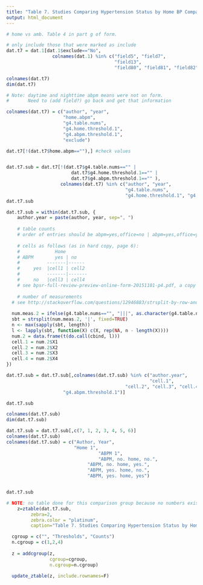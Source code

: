 ```yaml
---
title: "Table 7. Studies Comparing Hypertension Status by Home BP Compared to Hypertension Status by Ambulatory BP Monitoring"
output: html_document
---
```


```r

# home vs amb. Table 4 in part g of form.

# only include those that were marked as include
dat.t7 = dat.1[dat.1$exclude=="No",
                 colnames(dat.1) %in% c("field5", "field7",
                                        "field13",
                                        "field80", "field81", "field82", "exclude")]

colnames(dat.t7)
dim(dat.t7)

# Note: daytime and nighttime abpm means were not on form.
#       Need to (add field?) go back and get that information

colnames(dat.t7) = c("author", "year", 
                     "home.abpm",
                     "g4.table.nums", 
                     "g4.home.threshold.1",
                     "g4.abpm.threshold.1",
                     "exclude")

dat.t7[!(dat.t7$home.abpm==""),] #check values


dat.t7.sub = dat.t7[!(dat.t7$g4.table.nums=="" |
                        dat.t7$g4.home.threshold.1=="" |
                        dat.t7$g4.abpm.threshold.1=="" ),
                    colnames(dat.t7) %in% c("author", "year",
                                            "g4.table.nums",
                                            "g4.home.threshold.1", "g4.abpm.threshold.1")]
dat.t7.sub

dat.t7.sub = within(dat.t7.sub, {
    author.year = paste(author, year, sep=", ")
    
    # table counts
    # order of entries should be abpm=yes,office=no | abpm=yes,office=yes | abpm=no, office=no | abpm=no,office=yes
    
    # cells as follows (as in hard copy, page 6):
    #             Home
    # ABPM        yes | no
    #          -------|------
    #     yes  |cell1 | cell2
    #          -------|-------
    #     no   |cell3 | cell4 
    # see bpsr-full-review-preview-online-form-20151101-p4.pdf, a copy of the online form
    
    # number of measurements
  # see http://stackoverflow.com/questions/12946883/strsplit-by-row-and-distribute-results-by-column-in-data-frame
  
  num.meas.2 = ifelse(g4.table.nums=="", "|||", as.character(g4.table.nums))
  sbt = strsplit(num.meas.2, '|', fixed=TRUE)
  n <- max(sapply(sbt, length))
  l <- lapply(sbt, function(X) c(X, rep(NA, n - length(X))))
  num.2 = data.frame(t(do.call(cbind, l)))
  cell.1 = num.2$X1
  cell.2 = num.2$X2
  cell.3 = num.2$X3
  cell.4 = num.2$X4
})

dat.t7.sub = dat.t7.sub[,colnames(dat.t7.sub) %in% c("author.year",
                                                     "cell.1",
                                            "cell.2", "cell.3", "cell.4",                                               "g4.home.threshold.1",
                     "g4.abpm.threshold.1")]

dat.t7.sub

colnames(dat.t7.sub)
dim(dat.t7.sub)

dat.t7.sub = dat.t7.sub[,c(7, 1, 2, 3, 4, 5, 6)]
colnames(dat.t7.sub)
colnames(dat.t7.sub) = c("Author, Year",
                         "Home 1",
                                  "ABPM 1",
                                  "ABPM, no. home, no.",
                              "ABPM, no. home, yes.",
                              "ABPM, yes. home, no.", 
                              "ABPM, yes. home, yes")


dat.t7.sub

```


```r
# NOTE: no table done for this comparison group because no numbers exist for this particular table.
    z=ztable(dat.t7.sub,
         zebra=2,
         zebra.color = "platinum",
         caption="Table 7. Studies Comparing Hypertension Status by Home BP Compared to Hypertension Status by Ambulatory BP Monitoring")

  cgroup = c("", "Thresholds", "Counts")
  n.cgroup = c(1,2,4)
  
  z = addcgroup(z, 
                cgroup=cgroup, 
                n.cgroup=n.cgroup)
  
  update_ztable(z, include.rownames=F)
  
```
